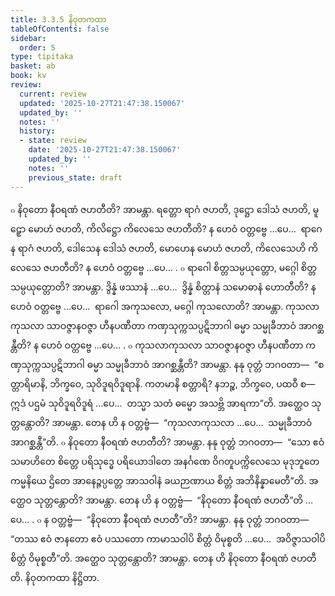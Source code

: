 ```yaml
---
title: 3.3.5 နိဝုတကထာ
tableOfContents: false
sidebar:
  order: 5
type: tipitaka
basket: ab
book: kv
review:
  current: review
  updated: '2025-10-27T21:47:38.150067'
  updated_by: ''
  notes: ''
  history:
  - state: review
    date: '2025-10-27T21:47:38.150067'
    updated_by: ''
    notes: ''
    previous_state: draft
---
```



<ReviewStatus review={frontmatter.review} showDetails={true} />

<HypothesisAnnotation frontmatter={frontmatter} />

<DynamicBreadcrumb />

<Division number="665" book="kv" e="ch" v="32" p="349">

<Paragraph number="2162" book="kv">
๐ နိဝုတော နီဝရဏံ ဇဟတီတိ? အာမန္တာ. ရတ္တော ရာဂံ ဇဟတိ, ဒုဋ္ဌော ဒေါသံ ဇဟတိ, မူဠှော မောဟံ ဇဟတိ, ကိလိဋ္ဌော ကိလေသေ ဇဟတီတိ? န ဟေဝံ ဝတ္တဗ္ဗေ …ပေ…  ရာဂေန ရာဂံ ဇဟတိ, ဒေါသေန ဒေါသံ ဇဟတိ, မောဟေန မောဟံ ဇဟတိ, ကိလေသေဟိ ကိလေသေ ဇဟတီတိ? န ဟေဝံ ဝတ္တဗ္ဗေ …ပေ… .
</Paragraph>

<Paragraph number="2163" book="kv">
๐ ရာဂေါ စိတ္တသမ္ပယုတ္တော, မဂ္ဂေါ စိတ္တသမ္ပယုတ္တောတိ? အာမန္တာ. ဒွိန္နံ ဖဿာနံ …ပေ…  ဒွိန္နံ စိတ္တာနံ သမောဓာနံ ဟောတီတိ? န ဟေဝံ ဝတ္တဗ္ဗေ …ပေ…  ရာဂေါ အကုသလော, မဂ္ဂေါ ကုသလောတိ? အာမန္တာ. ကုသလာကုသလာ သာဝဇ္ဇာနဝဇ္ဇာ ဟီနပဏီတာ ကဏှသုက္ကသပ္ပဋိဘာဂါ ဓမ္မာ သမ္မုခီဘာဝံ အာဂစ္ဆန္တီတိ? န ဟေဝံ ဝတ္တဗ္ဗေ …ပေ… .
</Paragraph>

</Division>
<Division number="666" book="kv" e="ch" v="32" p="349">

<Paragraph number="2164" book="kv">
๐ ကုသလာကုသလာ သာဝဇ္ဇာနဝဇ္ဇာ ဟီနပဏီတာ ကဏှသုက္ကသပ္ပဋိဘာဂါ ဓမ္မာ သမ္မုခီဘာဝံ အာဂစ္ဆန္တီတိ? အာမန္တာ. နနု ဝုတ္တံ ဘဂဝတာ—  “စတ္တာရိမာနိ, ဘိက္ခဝေ, သုဝိဒူရဝိဒူရာနိ. ကတမာနိ စတ္တာရိ? နဘဉ္စ, ဘိက္ခဝေ, ပထဝီ စ—  ဣဒံ ပဌမံ သုဝိဒူရဝိဒူရံ …ပေ…  တသ္မာ သတံ ဓမ္မော အသဗ္ဘိ အာရကာ”တိ. အတ္ထေဝ သုတ္တန္တောတိ? အာမန္တာ. တေန ဟိ န ဝတ္တဗ္ဗံ—  “ကုသလာကုသလာ …ပေ…  သမ္မုခီဘာဝံ အာဂစ္ဆန္တီ”တိ.
</Paragraph>

<Paragraph number="2165" book="kv">
๐ နိဝုတော နီဝရဏံ ဇဟတီတိ? အာမန္တာ. နနု ဝုတ္တံ ဘဂဝတာ—  “သော ဧဝံ သမာဟိတေ စိတ္တေ ပရိသုဒ္ဓေ ပရိယောဒါတေ အနင်္ဂဏေ ဝိဂတူပက္ကိလေသေ မုဒုဘူတေ ကမ္မနိယေ ဌိတေ အာနေဉ္ဇပ္ပတ္တေ အာသဝါနံ ခယဉာဏာယ စိတ္တံ အဘိနိန္နာမေတီ”တိ. အတ္ထေဝ သုတ္တန္တောတိ? အာမန္တာ. တေန ဟိ န ဝတ္တဗ္ဗံ—  “နိဝုတော နီဝရဏံ ဇဟတီ”တိ …ပေ… .
</Paragraph>

</Division>
<Division number="667" book="kv" e="ch" v="32" p="349">

<Paragraph number="2166" book="kv">
๐ န ဝတ္တဗ္ဗံ—  “နိဝုတော နီဝရဏံ ဇဟတီ”တိ? အာမန္တာ. နနု ဝုတ္တံ ဘဂဝတာ—  “တဿ ဧဝံ ဇာနတော ဧဝံ ပဿတော ကာမာသဝါပိ စိတ္တံ ဝိမုစ္စတိ …ပေ…  အဝိဇ္ဇာသဝါပိ စိတ္တံ ဝိမုစ္စတီ”တိ. အတ္ထေဝ သုတ္တန္တောတိ? အာမန္တာ. တေန ဟိ နိဝုတော နီဝရဏံ ဇဟတီတိ.

</Paragraph>
</Division>

<Paragraph number="2167" type="center" book="kv">
နိဝုတကထာ နိဋ္ဌိတာ.
</Paragraph>
